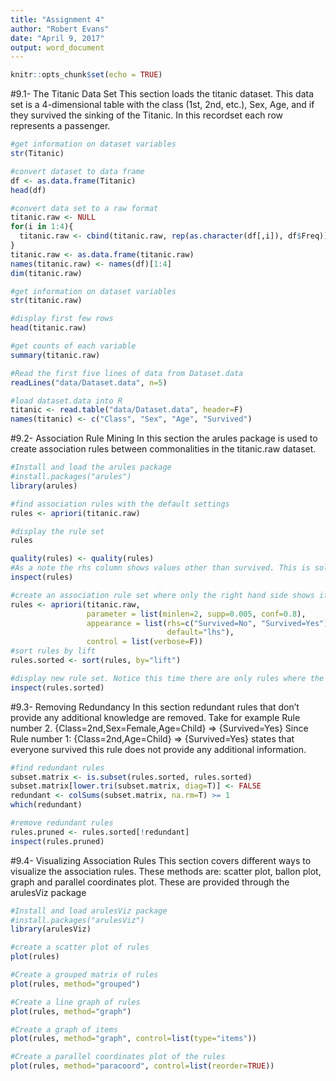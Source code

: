 ---
title: "Assignment 4"
author: "Robert Evans"
date: "April 9, 2017"
output: word_document
---

```{r setup, include=FALSE}
knitr::opts_chunk$set(echo = TRUE)
```

#9.1- The Titanic Data Set
This section loads the titanic dataset. This data set is a 4-dimensional table with the class (1st, 2nd, etc.), Sex, Age, and if they survived the sinking of the Titanic. In this recordset each row represents a passenger.
```{r}
#get information on dataset variables
str(Titanic)

#convert dataset to data frame
df <- as.data.frame(Titanic)
head(df)

#convert data set to a raw format
titanic.raw <- NULL
for(i in 1:4){
  titanic.raw <- cbind(titanic.raw, rep(as.character(df[,i]), df$Freq))
}
titanic.raw <- as.data.frame(titanic.raw)
names(titanic.raw) <- names(df)[1:4]
dim(titanic.raw)

#get information on dataset variables
str(titanic.raw)

#display first few rows
head(titanic.raw)

#get counts of each variable
summary(titanic.raw)

#Read the first five lines of data from Dataset.data
readLines("data/Dataset.data", n=5)

#load dataset.data into R
titanic <- read.table("data/Dataset.data", header=F)
names(titanic) <- c("Class", "Sex", "Age", "Survived")
```

#9.2- Association Rule Mining
In this section the arules package is used to create association rules between commonalities in the titanic.raw dataset.
```{r}
#Install and load the arules package
#install.packages("arules")
library(arules)

#find association rules with the default settings
rules <- apriori(titanic.raw)

#display the rule set
rules

quality(rules) <- quality(rules)
#As a note the rhs column shows values other than survived. This is solved in the next step
inspect(rules)

#create an association rule set where only the right hand side shows if the passenger survived. This is done through the appearance paramater. Notice the rhs is set to a list of Survived=No and Survived=Yes this will keep the results to just survived.
rules <- apriori(titanic.raw,
                 parameter = list(minlen=2, supp=0.005, conf=0.8),
                 appearance = list(rhs=c("Survived=No", "Survived=Yes"),
                                   default="lhs"),
                 control = list(verbose=F))
#sort rules by lift
rules.sorted <- sort(rules, by="lift")

#display new rule set. Notice this time there are only rules where the right hand side (RHS) is set to survived.
inspect(rules.sorted)
```

#9.3- Removing Redundancy
In this section redundant rules that don't provide any additional knowledge are removed. Take for example Rule number 2. {Class=2nd,Sex=Female,Age=Child}  => {Survived=Yes} Since Rule number 1: {Class=2nd,Age=Child}  => {Survived=Yes} states that everyone survived this rule does not provide any additional information.
```{r}
#find redundant rules
subset.matrix <- is.subset(rules.sorted, rules.sorted)
subset.matrix[lower.tri(subset.matrix, diag=T)] <- FALSE
redundant <- colSums(subset.matrix, na.rm=T) >= 1
which(redundant)

#remove redundant rules
rules.pruned <- rules.sorted[!redundant]
inspect(rules.pruned)
```

#9.4- Visualizing Association Rules
This section covers different ways to visualize the association rules. These methods are: scatter plot, ballon plot, graph and parallel coordinates plot. These are provided through the arulesViz package
```{r}
#Install and load arulesViz package
#install.packages("arulesViz")
library(arulesViz)

#create a scatter plot of rules
plot(rules)

#Create a grouped matrix of rules
plot(rules, method="grouped")

#Create a line graph of rules
plot(rules, method="graph")

#Create a graph of items
plot(rules, method="graph", control=list(type="items"))

#Create a parallel coordinates plot of the rules
plot(rules, method="paracoord", control=list(reorder=TRUE))
```




